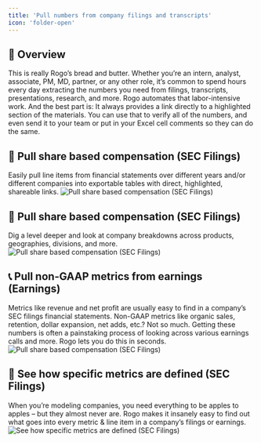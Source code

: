 ```yaml
---
title: 'Pull numbers from company filings and transcripts'
icon: 'folder-open'
---
```


## 🤖 Overview
This is really Rogo’s bread and butter. Whether you’re an intern, analyst, associate, PM, MD, partner, or any other role, it’s common to spend hours every day extracting the numbers you need from filings, transcripts, presentations, research, and more. Rogo automates that labor-intensive work. And the best part is: It always provides a link directly to a highlighted section of the materials. You can use that to verify all of the numbers, and even send it to your team or put in your Excel cell comments so they can do the same.

## 📂 Pull share based compensation (SEC Filings)
Easily pull line items from financial statements over different years and/or different companies into exportable tables with direct, highlighted, shareable links.
<img
	className="block dark:hidden"
	src="/images/use-case-4-1.png"
	alt="Pull share based compensation (SEC Filings)"
/>

## 📂 Pull share based compensation (SEC Filings)
Dig a level deeper and look at company breakdowns across products, geographies, divisions, and more.
<img
	className="block dark:hidden"
	src="/images/use-case-4-2.png"
	alt="Pull share based compensation (SEC Filings)"
/>

## 📞 Pull non-GAAP metrics from earnings (Earnings)
Metrics like revenue and net profit are usually easy to find in a company’s SEC filings financial statements. Non-GAAP metrics like organic sales, retention, dollar expansion, net adds, etc.? Not so much. Getting these numbers is often a painstaking process of looking across various earnings calls and more. Rogo lets you do this in seconds.
<img
	className="block dark:hidden"
	src="/images/use-case-4-3.png"
	alt="Pull share based compensation (SEC Filings)"
/>

## 📂 See how specific metrics are defined (SEC Filings)
When you’re modeling companies, you need everything to be apples to apples – but they almost never are. Rogo makes it insanely easy to find out what goes into every metric & line item in a company’s filings or earnings.
<img
	className="block dark:hidden"
	src="/images/use-case-4-4.png"
	alt="See how specific metrics are defined (SEC Filings)"
/>